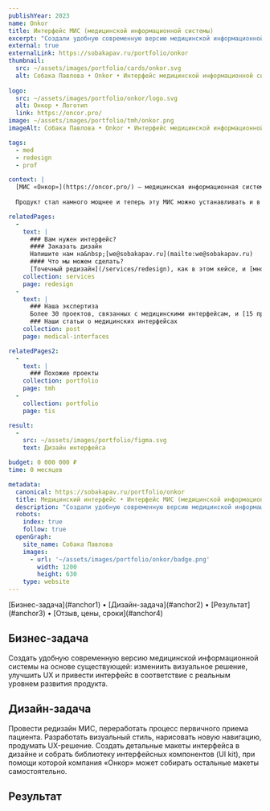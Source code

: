 ```yaml
---
publishYear: 2023
name: Onkor
title: Интерфейс МИС (медицинской информационной системы)
excerpt: "Создали удобную современную версию медицинской информационной системы на основе существующей: изменили визуальное решение, улучшили UX и модернизировали интерфейс."
external: true
externalLink: https://sobakapav.ru/portfolio/onkor
thumbnail:
  src: ~/assets/images/portfolio/cards/onkor.svg
  alt: Собака Павлова • Onkor • Интерфейс медицинской информационной системы
  
logo:
  src: ~/assets/images/portfolio/onkor/logo.svg
  alt: Онкор • Логотип
  link: https://oncor.pro/
image: ~/assets/images/portfolio/tmh/onkor.png
imageAlt: Собака Павлова • Onkor • Интерфейс медицинской информационной системы

tags:
  - med
  - redesign
  - prof

context: |
  [МИС «Онкор»](https://oncor.pro/) — медицинская информационная система, которая сначала работала только с онкологическими клиниками, но выросла из одного направления. 
  
  Продукт стал намного мощнее и теперь эту МИС можно устанавливать и в небольших коммерческих клиниках.

relatedPages:
  -
    text: |
      ### Вам нужен интерфейс?
      #### Заказать дизайн
      Напишите нам на&nbsp;[we@sobakapav.ru](mailto:we@sobakapav.ru) 
      #### Что мы можем сделать?
      [Точечный редизайн](/services/redesign), как в этом кейсе, и [многое другое](/services). 
    collection: services
    page: redesign
  -
    text: |
      ### Наша экспертиза
      Более 30 проектов, связанных с медицинскими интерфейсам, и [15 проектных кейсов](https://sobakapav.ru/portfolio#med).
      ### Наши статьи о медицинских интерфейсах 
    collection: post
    page: medical-interfaces

relatedPages2:
  -
    text: |
      ### Похожие проекты
    collection: portfolio
    page: tmh
  - 
    collection: portfolio
    page: tis

result:
  -
    src: ~/assets/images/portfolio/figma.svg
    text: Дизайн интерфейса

budget: 0 000 000 ₽
time: 0 месяцев

metadata:
  canonical: https://sobakapav.ru/portfolio/onkor
  title: Медицинский интерфейс • Интерфейс МИС (медицинской информационной системы) (кейс)
  description: "Создали удобную современную версию медицинской информационной системы на основе существующей: изменили визуальное решение, улучшили UX и модернизировали интерфейс."
  robots:
    index: true
    follow: true
  openGraph:
    site_name: Собака Павлова
    images:
      - url: '~/assets/images/portfolio/onkor/badge.png'
        width: 1200
        height: 630
    type: website
---
```


<TOC>
[Бизнес-задача](#anchor1) • [Дизайн-задача](#anchor2) • [Результат](#anchor3) • [Отзыв, цены, сроки](#anchor4)
</TOC>

## <a name="anchor1" />Бизнес-задача

Создать удобную современную версию медицинской информационной системы на основе существующей: измениить визуальное решение, улучшить UX и привести интерфейс в соответствие с реальным уровнем развития продукта.

## <a name="anchor2" />Дизайн-задача

Провести редизайн МИС, переработать процесс первичного приема пациента. Разработать визуальный стиль, нарисовать новую навигацию, продумать UX-решение. Создать детальные макеты интерфейса в дизайне и собрать библиотеку интерфейсных компонентов (UI kit), при помощи которой компания «Онкор» может собирать остальные макеты самостоятельно.

## <a name="anchor3" />Результат



## <a name="anchor4" />

